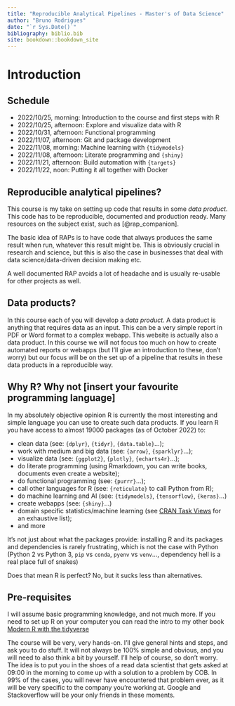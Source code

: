 ```yaml
--- 
title: "Reproducible Analytical Pipelines - Master's of Data Science"
author: "Bruno Rodrigues"
date: "`r Sys.Date()`"
bibliography: biblio.bib
site: bookdown::bookdown_site
---
```


# Introduction

## Schedule

- 2022/10/25, morning: Introduction to the course and first steps with R
- 2022/10/25, afternoon: Explore and visualize data with R
- 2022/10/31, afternoon: Functional programming
- 2022/11/07, afternoon: Git and package development
- 2022/11/08, morning: Machine learning with `{tidymodels}`
- 2022/11/08, afternoon: Literate programming and `{shiny}`
- 2022/11/21, afternoon: Build automation with `{targets}`
- 2022/11/22, noon: Putting it all together with Docker

## Reproducible analytical pipelines?

This course is my take on setting up code that results in some *data product*.
This code has to be reproducible, documented and production ready. 
Many resources on the subject exist, such as [@rap_companion].

The basic idea of RAPs is to have code that always produces the same result
when run, whatever this result might be. This is obviously crucial in 
research and science, but this is also the case in businesses that deal 
with data science/data-driven decision making etc.

A well documented RAP avoids a lot of headache and is usually re-usable for other
projects as well.

## Data products?

In this course each of you will develop a *data product*. A data product is anything
that requires data as an input. This can be a very simple report in PDF or Word format
to a complex webapp. This website is actually also a data product. In this course
we will not focus too much on how to create automated reports or webapps (but I'll give
an introduction to these, don't worry) but our focus will be on the set up of a pipeline
that results in these data products in a reproducible way.

## Why R? Why not [insert your favourite programming language]

In my absolutely objective opinion R is currently the most interesting and simple language
you can use to create such data products. If you learn R you have access to almost 19000
packages (as of October 2022) to:

- clean data (see: `{dplyr}`, `{tidyr}`, `{data.table}`...);
- work with medium and big data (see: `{arrow}`, `{sparklyr}`...);
- visualize data (see: `{ggplot2}`, `{plotly}`, `{echarts4r}`...);
- do literate programming (using Rmarkdown, you can write books, documents even create a website);
- do functional programming (see: `{purrr}`...);
- call other languages for R (see: `{reticulate}` to call Python from R);
- do machine learning and AI (see: `{tidymodels}`, `{tensorflow}`, `{keras}`...)
- create webapps (see: `{shiny}`...)
- domain specific statistics/machine learning (see [CRAN Task Views](https://cran.r-project.org/web/views/) for an exhaustive list);
- and more

It's not just about what the packages provide: installing R and its packages and dependencies is rarely
frustrating, which is not the case with Python 
(Python 2 vs Python 3, `pip` vs `conda`, `pyenv` vs `venv`..., dependency hell is a real place full of snakes)

Does that mean R is perfect? No, but it sucks less than alternatives. 

## Pre-requisites

I will assume basic programming knowledge, and not much more. If you need to set up R on your computer
you can read the intro to my other book [Modern R with the tidyverse](https://b-rodrigues.github.io/modern_R/index.html#prerequisites)

The course will be very, very hands-on. I'll give general hints and steps, and ask you to do stuff.
It will not always be 100% simple and obvious, and you will need to also think a bit by yourself.
I'll help of course, so don't worry. The idea is to put you in the shoes of a read data scientist
that gets asked at 09:00 in the morning to come up with a solution to a problem by COB. In 99% of the cases,
you will never have encountered that problem ever, as it will be very specific to the company you're working at.
Google and Stackoverflow will be your only friends in these moments.
